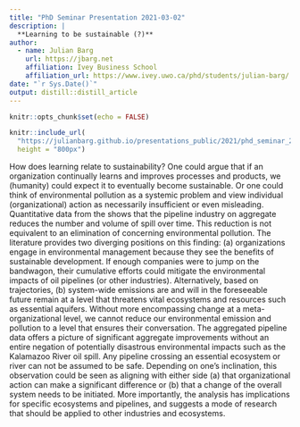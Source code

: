```yaml
---
title: "PhD Seminar Presentation 2021-03-02"
description: |
  **Learning to be sustainable (?)**
author:
  - name: Julian Barg 
    url: https://jbarg.net
    affiliation: Ivey Business School
    affiliation_url: https://www.ivey.uwo.ca/phd/students/julian-barg/  
date: "`r Sys.Date()`"
output: distill::distill_article
---
```


```r
knitr::opts_chunk$set(echo = FALSE)
```

```r
knitr::include_url(
  "https://julianbarg.github.io/presentations_public/2021/phd_seminar_2021-03-02.pdf", 
  height = "800px")
```

How does learning relate to sustainability? One could argue that if an organization continually learns and improves processes and products, we (humanity) could expect it to eventually become sustainable. Or one could think of environmental pollution as a systemic problem and view individual (organizational) action as necessarily insufficient or even misleading. Quantitative data from the shows that the pipeline industry on aggregate reduces the number and volume of spill over time. This reduction is not equivalent to an elimination of concerning environmental pollution. The literature provides two diverging positions on this finding: (a) organizations engage in environmental management because they see the benefits of sustainable development. If enough companies were to jump on the bandwagon, their cumulative efforts could mitigate the environmental impacts of oil pipelines (or other industries). Alternatively, based on trajectories, (b) system-wide emissions are and will in the foreseeable future remain at a level that threatens vital ecosystems and resources such as essential aquifers. Without more encompassing change at a meta-organizational level, we cannot reduce our environmental emission and pollution to a level that ensures their conversation. The aggregated pipeline data offers a picture of significant aggregate improvements without an entire negation of potentially disastrous environmental impacts such as the Kalamazoo River oil spill. Any pipeline crossing an essential ecosystem or river can not be assumed to be safe. Depending on one's inclination, this observation could be seen as aligning with either side (a) that organizational action can make a significant difference or (b) that a change of the overall system needs to be initiated. More importantly, the analysis has implications for specific ecosystems and pipelines, and suggests a mode of research that should be applied to other industries and ecosystems.
